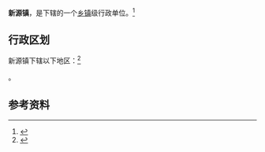 {{中国乡级行政区|65/40/25/100/000}}

'''新源镇'''，是{{PRC admin/fullname|65/40/25/100/000|3}}下辖的一个[[乡镇|乡镇]]级行政单位。<ref>{{PRC admin/ref sgc|{{PRC admin/parent|65/40/25/100/000}}}}</ref>

== 行政区划 ==

新源镇下辖以下地区：<ref>{{PRC admin/ref sgc|65/40/25/100/000}}</ref>

{{PRC admin/children|65/40/25/100/000}}。

== 参考资料 ==

{{reflist}}

{{行政区划小作品}}
{{PRC admin/navcat|65/40/25/100/000}}